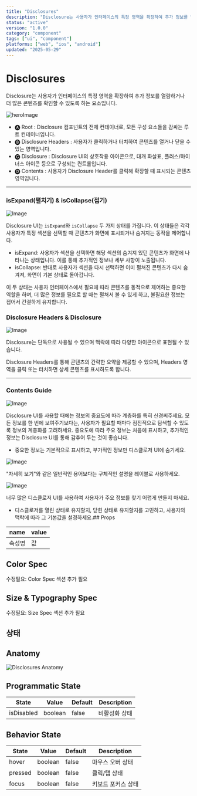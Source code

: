 ```yaml
---
title: "Disclosures"
description: "Disclosure는 사용자가 인터페이스의 특정 영역을 확장하여 추가 정보를 열람하거나 더 많은 콘텐츠를 확인할 수 있도록 하는 요소입니다."
status: "active"
version: "1.0.0"
category: "component"
tags: ["ui", "component"]
platforms: ["web", "ios", "android"]
updated: "2025-05-29"
---
```


# Disclosures

Disclosure는 사용자가 인터페이스의 특정 영역을 확장하여 추가 정보를 열람하거나 더 많은 콘텐츠를 확인할 수 있도록 하는 요소입니다. 

![heroImage](https://img.29cm.co.kr/next-edition/2024/08/26/52a0e84c3ed34d79b3707f71ad0b8627_20240826154603.jpg)

- 🅐 Root : Disclosure 컴포넌트의 전체 컨테이너로, 모든 구성 요소들을 감싸는 루트 컨테이너입니다.
- 🅑 Disclosure Headers : 사용자가 클릭하거나 터치하여 콘텐츠를 열거나 닫을 수 있는 영역입니다.
- 🅒 Disclosure : Disclosure UI의 상호작용 아이콘으로, 대개 화살표, 플러스/마이너스 아이콘 등으로 구성되는 컨트롤입니다.
- 🅓 Contents : 사용자가 Disclosure Header를 클릭해 확장할 때 표시되는 콘텐츠 영역입니다.

---

### isExpand(펼치기) & isCollapse(접기) 

![Image](https://img.29cm.co.kr/next-edition/2024/08/26/8e9727feb17b45dd93633d876bab2148_20240826160616.gif)

Disclosure UI는 `isExpand`와 `isCollapse` 두 가지 상태를 가집니다. 이 상태들은 각각 사용자가 특정 섹션을 선택할 때 콘텐츠가 화면에 표시되거나 숨겨지는 동작을 제어합니다.

- isExpand: 사용자가 섹션을 선택하면 해당 섹션의 숨겨져 있던 콘텐츠가 화면에 나타나는 상태입니다. 이를 통해 추가적인 정보나 세부 사항이 노출됩니다.
- isCollapse: 반대로 사용자가 섹션을 다시 선택하면 이미 펼쳐진 콘텐츠가 다시 숨겨져, 화면이 기본 상태로 돌아갑니다.

이 두 상태는 사용자 인터페이스에서 필요에 따라 콘텐츠를 동적으로 제어하는 중요한 역할을 하며, 더 많은 정보를 필요로 할 때는 펼쳐서 볼 수 있게 하고, 불필요한 정보는 접어서 간결하게 유지합니다.

### Disclosure Headers & Disclosure 

![Image](https://img.29cm.co.kr/next-edition/2024/08/26/b203b04cedff4db5840ff5b984b904c1_20240826162234.jpg)

Disclosure는 단독으로 사용될 수 있으며 맥락에 따라 다양한 아이콘으로 표현될 수 있습니다.

Disclosure Headers를 통해 콘텐츠의 간략한 요약을 제공할 수 있으며, Headers 영역을 클릭 또는 터치하면 상세 콘텐츠를 표시하도록 합니다. 

---

### Contents Guide

![Image](https://img.29cm.co.kr/next-edition/2024/09/15/d68e76043cab465ebf1f30fdcd39a84b_20240915154852.jpg)

Disclosure UI를 사용할 때에는 정보의 중요도에 따라 계층화를 특히 신경써주세요. 
모든 정보를 한 번에 보여주기보다는, 사용자가 필요할 때마다 점진적으로 탐색할 수 있도록 정보의 계층화를 고려하세요. 중요도에 따라 주요 정보는 처음에 표시하고, 추가적인 정보는 Disclosure UI를 통해 감추어 두는 것이 좋습니다.

- 중요한 정보는 기본적으로 표시하고, 부가적인 정보만 디스클로저 UI에 숨기세요.

![Image](https://img.29cm.co.kr/next-edition/2024/09/15/6c1836a0084f44df9d3c7f986c644974_20240915155251.png)

"자세히 보기"와 같은 일반적인 용어보다는 구체적인 설명을 레이블로 사용하세요.

![Image](https://img.29cm.co.kr/next-edition/2024/09/15/b524f8e10ba846ebac2c6e754e93c2a1_20240915155645.png)

너무 많은 디스클로저 UI를 사용하여 사용자가 주요 정보를 찾기 어렵게 만들지 마세요.

-  디스클로저를 열린 상태로 유지할지, 닫힌 상태로 유지할지를 고민하고, 사용자의 맥락에 따라 그 기본값을 설정하세요.## Props

| name | value |
| --- | --- |
| 속성명 | 값 |

## Color Spec

수정필요: Color Spec 섹션 추가 필요

## Size & Typography Spec

수정필요: Size Spec 섹션 추가 필요

## 상태

## Anatomy

![Disclosures Anatomy](/images/components/disclosures/states/disclosures-anatomy.jpg)

## Programmatic State

| State | Value | Default | Description |
| --- | --- | --- | --- |
| isDisabled | boolean | false | 비활성화 상태 |

## Behavior State

| State | Value | Default | Description |
| --- | --- | --- | --- |
| hover | boolean | false | 마우스 오버 상태 |
| pressed | boolean | false | 클릭/탭 상태 |
| focus | boolean | false | 키보드 포커스 상태 |

